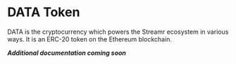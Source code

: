 


# DATA Token

DATA is the cryptocurrency which powers the Streamr ecosystem in various ways. It is an ERC-20 token on the Ethereum blockchain.

***Additional documentation coming soon***